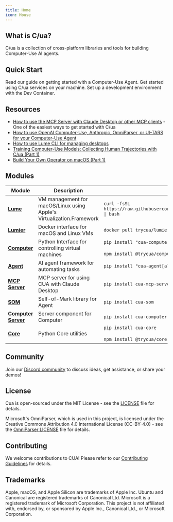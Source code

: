 ```yaml
---
title: Home
icon: House
---
```


## What is C/ua?

C/ua is a collection of cross-platform libraries and tools for building Computer-Use AI agents.

## Quick Start

<Cards>
<Card 
  href="./home/guides/computer-use-agent-quickstart" 
  title="Computer-Use Agent UI">
  Read our guide on getting started with a Computer-Use Agent.
</Card>

<Card href="./home/guides/cua-usage-guide" title="C/ua Usage Guide">
  Get started using C/ua services on your machine.
</Card>

<Card href="./home/guides/dev-container-setup" title="Dev Container Setup">
  Set up a development environment with the Dev Container.
</Card>

</Cards>

## Resources

- [How to use the MCP Server with Claude Desktop or other MCP clients](./libraries/mcp-server) - One of the easiest ways to get started with C/ua
- [How to use OpenAI Computer-Use, Anthropic, OmniParser, or UI-TARS for your Computer-Use Agent](./libraries/agent)
- [How to use Lume CLI for managing desktops](./libraries/lume)
- [Training Computer-Use Models: Collecting Human Trajectories with C/ua (Part 1)](https://www.trycua.com/blog/training-computer-use-models-trajectories-1)
- [Build Your Own Operator on macOS (Part 1)](https://www.trycua.com/blog/build-your-own-operator-on-macos-1)

## Modules

| Module                                                 | Description                                                          | Installation                                                                                        |
| ------------------------------------------------------ | -------------------------------------------------------------------- | --------------------------------------------------------------------------------------------------- |
| [**Lume**](./libraries/lume.mdx)                       | VM management for macOS/Linux using Apple's Virtualization.Framework | `curl -fsSL https://raw.githubusercontent.com/trycua/cua/main/libs/lume/scripts/install.sh \| bash` |
| [**Lumier**](./libraries/lumier.mdx)                   | Docker interface for macOS and Linux VMs                             | `docker pull trycua/lumier:latest`                                                                  |
| [**Computer**](./libraries/computer.mdx)               | Python Interface for controlling virtual machines                    | `pip install "cua-computer[all]"`<br/><br/>`npm install @trycua/computer`                           |
| [**Agent**](./libraries/agent.mdx)                     | AI agent framework for automating tasks                              | `pip install "cua-agent[all]"`                                                                      |
| [**MCP Server**](./libraries/mcp-server.mdx)           | MCP server for using CUA with Claude Desktop                         | `pip install cua-mcp-server`                                                                        |
| [**SOM**](./libs/python/som/README.md)                 | Self-of-Mark library for Agent                                       | `pip install cua-som`                                                                               |
| [**Computer Server**](./libraries/computer-server.mdx) | Server component for Computer                                        | `pip install cua-computer-server`                                                                   |
| [**Core**](./libraries/core.mdx)                       | Python Core utilities                                                | `pip install cua-core`<br/><br/>`npm install @trycua/core`                                          |

## Community

Join our [Discord community](https://discord.com/invite/mVnXXpdE85) to discuss ideas, get assistance, or share your demos!

## License

Cua is open-sourced under the MIT License - see the [LICENSE](https://github.com/trycua/cua/blob/main/LICENSE.md) file for details.

Microsoft's OmniParser, which is used in this project, is licensed under the Creative Commons Attribution 4.0 International License (CC-BY-4.0) - see the [OmniParser LICENSE](https://github.com/microsoft/OmniParser/blob/master/LICENSE) file for details.

## Contributing

We welcome contributions to CUA! Please refer to our [Contributing Guidelines](https://github.com/trycua/cua/blob/main/CONTRIBUTING.md) for details.

## Trademarks

Apple, macOS, and Apple Silicon are trademarks of Apple Inc. Ubuntu and Canonical are registered trademarks of Canonical Ltd. Microsoft is a registered trademark of Microsoft Corporation. This project is not affiliated with, endorsed by, or sponsored by Apple Inc., Canonical Ltd., or Microsoft Corporation.
